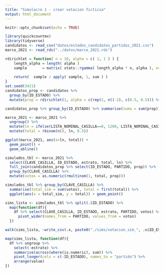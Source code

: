 ```yaml
---
title: "Simulacro 1 - crear votacion ficticia"
output: html_document
---
```


```r
knitr::opts_chunk$set(echo = TRUE)
```

```r
library(quickcountmx)
library(tidyverse)
candidatos <- read_csv("datos/estados_candidatos_partidos_2021.csv")
marco_2021 <- read_rds("../datos/marco_2021.rds")
```

```r
rdirichlet = function( n = 10, alpha = c( 1, 1 ) ) {
    length_alpha = length( alpha )
    sample       = matrix( stats::rgamma( length_alpha * n, alpha ), ncol = length_alpha, byrow = TRUE )
    
    return(  sample / apply( sample, 1, sum ) )
}
set.seed(3421)
candidatos_prop <- candidatos %>% 
  group_by(ID_ESTADO) %>% 
  mutate(prop = rdirichlet(1, alpha = c(rep(1, n()-2), c(0.5, 0.5))) %>% as.numeric)
```

```r
candidatos_prop %>% group_by(ID_ESTADO) %>% summarise(suma = sum(prop))
```

```r
marco_2021 <- marco_2021 %>% 
  ungroup() %>% 
  mutate(ln = ifelse(LISTA_NOMINAL_CASILLA==0, 1200, LISTA_NOMINAL_CASILLA)) %>% 
  mutate(total = rbinom(n(), ln, 0.5)) 
```

```r
ggplot(marco_2021, aes(x=ln, total)) +
  geom_point() +
  geom_abline()
```
```r
simulados_tbl <- marco_2021 %>% 
  select(CLAVE_CASILLA, ID_ESTADO, estrato, total, ln) %>% 
  full_join(candidatos_prop %>% select(ID_ESTADO, PARTIDO, prop)) %>% 
  group_by(CLAVE_CASILLA) %>% 
  mutate(votos = as.numeric(rmultinom(1, total, prop)))
```
```r
simulados_tbl %>% group_by(CLAVE_CASILLA) %>% 
  summarise(total_sim = sum(votos), total = first(total)) %>% 
  ggplot(aes(x = total_sim, y = total)) + geom_point()
```

```r
sims_lista <- simulados_tbl %>% split(.$ID_ESTADO) %>% 
  map(function(df){
    df %>% select(CLAVE_CASILLA, ID_ESTADO, estrato, PARTIDO, votos) %>%
      pivot_wider(names_from = PARTIDO, values_from = votos)
  })
```

```r
walk(sims_lista, ~write_csv(.x, paste0("./sims/votacion_sim_", .x$ID_ESTADO[1], ".csv") ))
```

```r
map(sims_lista, function(df){
  df %>% ungroup %>% 
    select(-estrato) %>% 
    summarise(across(where(is.numeric), sum)) %>% 
    pivot_longer(cols = c(-ID_ESTADO), names_to = "partido") %>% 
    arrange(value)
})
```

